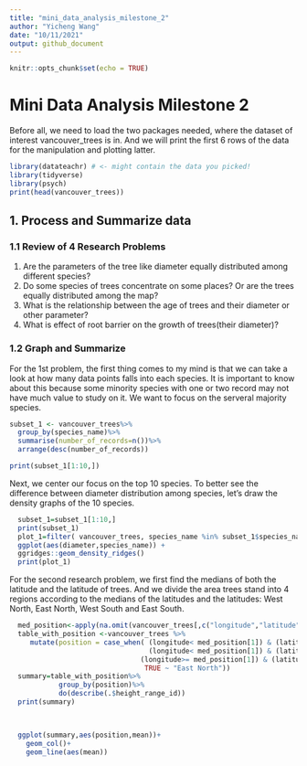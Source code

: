 ```yaml
---
title: "mini_data_analysis_milestone_2"
author: "Yicheng Wang"
date: "10/11/2021"
output: github_document
---
```


```r
knitr::opts_chunk$set(echo = TRUE)
```

# Mini Data Analysis Milestone 2
Before all, we need to load the two packages needed, where the dataset of interest vancouver_trees is in. And we will print the first 6 rows of the data for the manipulation and plotting latter.
```r
library(datateachr) # <- might contain the data you picked!
library(tidyverse)
library(psych)
print(head(vancouver_trees))
```
## 1. Process and Summarize data 
### 1.1 Review of 4 Research Problems

1. Are the parameters of the tree like diameter equally distributed among different species?
2. Do some species of trees concentrate on some places? Or are the trees equally distributed among the map?
3. What is the relationship between the age of trees and their diameter or other parameter?
4. What is effect of root barrier on the growth of trees(their diameter)?  

### 1.2 Graph and Summarize 

For the 1st problem, the first thing comes to my mind is that we can take a look at how many data points falls into each species. It is important to know about this because some minority species with one or two record may not have much value to study on it. We want to focus on the serveral majority species.
```r

subset_1 <- vancouver_trees%>%
  group_by(species_name)%>%
  summarise(number_of_records=n())%>%
  arrange(desc(number_of_records))

print(subset_1[1:10,])
```

Next, we center our focus on the top 10 species. To better see the difference between diameter distribution among species, let's draw the density graphs of the 10 species. 
```r
  subset_1=subset_1[1:10,]
  print(subset_1)
  plot_1=filter( vancouver_trees, species_name %in% subset_1$species_name) %>% 
  ggplot(aes(diameter,species_name)) +
  ggridges::geom_density_ridges()
  print(plot_1)

```

For the second research problem, we first find the medians of both the latitude and the latitude of trees. And we divide the area trees stand into 4 regions according to the medians of the latitudes and the latitudes: West North, East North, West South and East South. 
```r

  med_position<-apply(na.omit(vancouver_trees[,c("longitude","latitude")]),2,median)
  table_with_position <-vancouver_trees %>% 
     mutate(position = case_when( (longitude< med_position[1]) & (latitude<med_position[2])  ~ "West South",  
                                  (longitude< med_position[1]) & (latitude>=med_position[2])  ~ "West North",
                                (longitude>= med_position[1]) & (latitude<med_position[2])  ~ "East South",
                                 TRUE ~ "East North"))
  summary=table_with_position%>%
            group_by(position)%>%
            do(describe(.$height_range_id))
  print(summary)

  
```



```r
  ggplot(summary,aes(position,mean))+
    geom_col()+
    geom_line(aes(mean))

```
